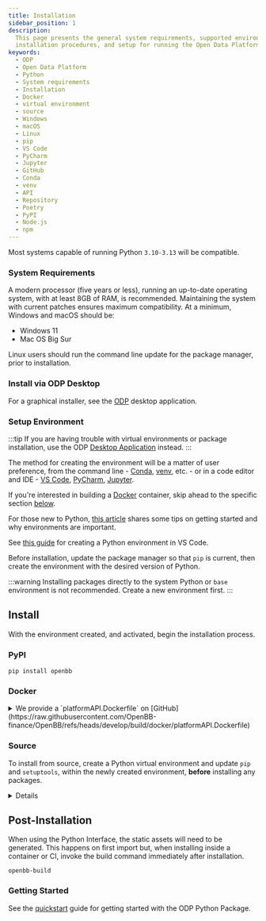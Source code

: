 ```yaml
---
title: Installation
sidebar_position: 1
description:
  This page presents the general system requirements, supported environments,
  installation procedures, and setup for running the Open Data Platform - by OpenBB.
keywords:
  - ODP
  - Open Data Platform
  - Python
  - System requirements
  - Installation
  - Docker
  - virtual environment
  - source
  - Windows
  - macOS
  - Linux
  - pip
  - VS Code
  - PyCharm
  - Jupyter
  - GitHub
  - Conda
  - venv
  - API
  - Repository
  - Poetry
  - PyPI
  - Node.js
  - npm
---
```



<HeadTitle title="Installation | OpenBB Docs" />

Most systems capable of running Python `3.10-3.13` will be compatible. 

### System Requirements

A modern processor (five years or less), running an up-to-date operating system, with at least 8GB of RAM, is recommended. Maintaining the system with current patches ensures maximum compatibility. At a minimum, Windows and macOS should be:

- Windows 11
- Mac OS Big Sur

Linux users should run the command line update for the package manager, prior to installation.

### Install via ODP Desktop

For a graphical installer, see the [ODP](/odp/installation) desktop application.

### Setup Environment

:::tip
If you are having trouble with virtual environments or package installation, use the ODP [Desktop Application](/odp/installation) instead.
:::

The method for creating the environment will be a matter of user preference, from the command line - [Conda](https://docs.conda.io/projects/miniconda/en/latest/miniconda-install.html), [venv](https://docs.python.org/3/library/venv.html), etc. - or in a code editor and IDE - [VS Code](https://code.visualstudio.com/docs/languages/python), [PyCharm](https://www.jetbrains.com/pycharm/), [Jupyter](https://jupyter.org/).

If you're interested in building a [Docker](/python/installation#docker) container, skip ahead to the specific section [below](/python/installation#docker).

For those new to Python, [this article](https://www.infoworld.com/article/3306656/python-virtualenv-and-venv-dos-and-donts.html) shares some tips on getting started and why environments are important.

See [this guide](https://code.visualstudio.com/docs/python/environments) for creating a Python environment in VS Code.

Before installation, update the package manager so that `pip` is current, then create the environment with the desired version of Python.

:::warning
Installing packages directly to the system Python or `base` environment is not recommended. Create a new environment first.
:::

## Install

With the environment created, and activated, begin the installation process.

### PyPI

```console
pip install openbb
```



### Docker

<details>
<summary mdxType="summary">We provide a `platformAPI.Dockerfile` on [GitHub](https://raw.githubusercontent.com/OpenBB-finance/OpenBB/refs/heads/develop/build/docker/platformAPI.Dockerfile)</summary>

Run the following command from the repo root to build the image:

```bash
docker build -f build/docker/platformAPI.Dockerfile -t openbb-platform:latest .
```

To run it:

```bash
docker run -it --rm -p 6900:6900 -v ~/.openbb_platform:/root/.openbb_platform openbb-platform:latest
```

This will mount the local `~/.openbb_platform` directory into the Docker container to use and exposes the API on port `6900`.

</details>

### Source

To install from source, create a Python virtual environment and update `pip` and `setuptools`, within the newly created environment, **before** installing any packages.

<details>
To build the OpenBB Platform from the source code, first install `git`:

```console
pip install git
```

Next, clone the repository from GitHub:

```console
git clone git@github.com:OpenBB-finance/OpenBB.git
```

When it is done, checkout the branch where the code is living:

```console
git checkout develop
```

Then, `cd` into the directory:

```console
cd openbb_platform
```

Install required packages

```console
pip install poetry
```

Finally, run the developer installation script:

```console
python dev_install.py
```

:::note
To install all extensions and providers, run: `python dev_install.py -e`
:::

</details>

## Post-Installation

When using the Python Interface, the static assets will need to be generated. This happens on first import but, when installing inside a container or CI, invoke the build command immediately after installation.

```console
openbb-build
```

### Getting Started

See the [quickstart](/python/quickstart) guide for getting started with the ODP Python Package.
